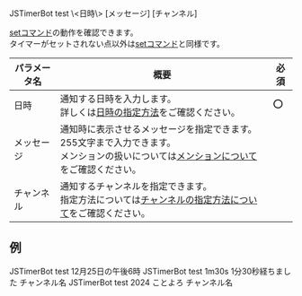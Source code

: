 <DiscordMessages>
    <DiscordMessage author="user"><DiscordMention>JSTimerBot</DiscordMention> test \<日時\> [メッセージ] [チャンネル]</DiscordMessage>
</DiscordMessages>
<br/>

[setコマンド](./set.mdx)の動作を確認できます。  
タイマーがセットされない点以外は[setコマンド](./set.mdx)と同様です。

| パラメータ名 | 概要                                                                                         | 必須  |
|--------|--------------------------------------------------------------------------------------------|-----|
| 日時     | 通知する日時を入力します。<br/>詳しくは[日時の指定方法](./set.mdx#日時の指定方法)をご確認ください。                                | :o: |
| メッセージ  | 通知時に表示させるメッセージを指定できます。255文字まで入力できます。<br/>メンションの扱いについては[メンションについて](../mention.mdx)をご確認ください。 |     |
| チャンネル  | 通知するチャンネルを指定できます。<br/>指定方法については[チャンネルの指定方法について](../channel.mdx)をご確認ください。                   |     |

## 例
<DiscordMessages compactMode>
    <DiscordMessage author="user"><DiscordMention>JSTimerBot</DiscordMention> test 12月25日の午後6時</DiscordMessage>
    <DiscordMessage author="user"><DiscordMention>JSTimerBot</DiscordMention> test 1m30s 1分30秒経ちました チャンネル名</DiscordMessage>
    <DiscordMessage author="user"><DiscordMention>JSTimerBot</DiscordMention> test 2024 ことよろ <DiscordMention type="channel">チャンネル名</DiscordMention> </DiscordMessage>
</DiscordMessages>